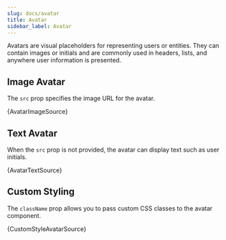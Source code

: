 ```yaml
---
slug: docs/avatar
title: Avatar
sidebar_label: Avatar
---
```


Avatars are visual placeholders for representing users or entities. They can contain images or initials and are commonly used in headers, lists, and anywhere user information is presented.

## Image Avatar

The `src` prop specifies the image URL for the avatar.



<CodeSample>
    <AvatarImageDemo/>
</CodeSample>

<CodeBlock language="tsx">{AvatarImageSource}</CodeBlock>

## Text Avatar

When the `src` prop is not provided, the avatar can display text such as user initials.


<CodeSample>
    <AvatarTextDemo/>
</CodeSample>

<CodeBlock language="tsx">{AvatarTextSource}</CodeBlock>

## Custom Styling

The `className` prop allows you to pass custom CSS classes to the avatar component.


<CodeSample>
    <CustomStyleAvatarDemo/>
</CodeSample>

<CodeBlock language="tsx">{CustomStyleAvatarSource}</CodeBlock>
